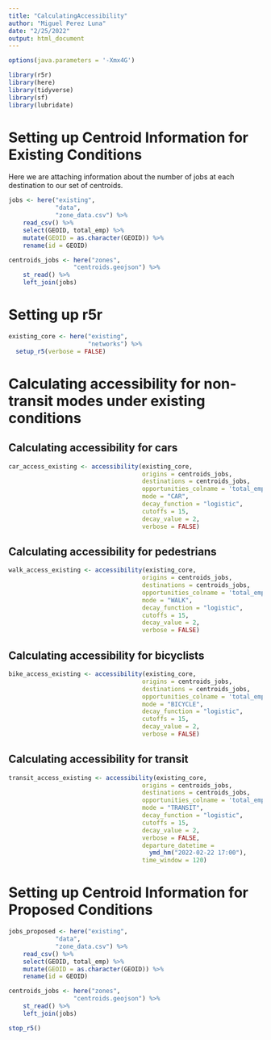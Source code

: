 ```yaml
---
title: "CalculatingAccessibility"
author: "Miguel Perez Luna"
date: "2/25/2022"
output: html_document
---
```

```r
options(java.parameters = '-Xmx4G')

library(r5r)
library(here)
library(tidyverse)
library(sf)
library(lubridate)
```

# Setting up Centroid Information for Existing Conditions

Here we are attaching information about the number of jobs at each destination to our set of centroids. 

```r

jobs <- here("existing",
             "data",
             "zone_data.csv") %>%
    read_csv() %>%
    select(GEOID, total_emp) %>%
    mutate(GEOID = as.character(GEOID)) %>%
    rename(id = GEOID)

centroids_jobs <- here("zones",
                  "centroids.geojson") %>%
    st_read() %>%
    left_join(jobs) 

```

# Setting up r5r

```r
existing_core <- here("existing",
                      "networks") %>%
  setup_r5(verbose = FALSE)
```

# Calculating accessibility for non-transit modes under existing conditions

## Calculating accessibility for cars

```r
car_access_existing <- accessibility(existing_core,
                                     origins = centroids_jobs,
                                     destinations = centroids_jobs,
                                     opportunities_colname = 'total_emp',
                                     mode = "CAR",
                                     decay_function = "logistic",
                                     cutoffs = 15,
                                     decay_value = 2, 
                                     verbose = FALSE)
```

## Calculating accessibility for pedestrians

```r
walk_access_existing <- accessibility(existing_core,
                                     origins = centroids_jobs,
                                     destinations = centroids_jobs,
                                     opportunities_colname = 'total_emp',
                                     mode = "WALK",
                                     decay_function = "logistic",
                                     cutoffs = 15,
                                     decay_value = 2, 
                                     verbose = FALSE)
```

## Calculating accessibility for bicyclists

```r
bike_access_existing <- accessibility(existing_core,
                                     origins = centroids_jobs,
                                     destinations = centroids_jobs,
                                     opportunities_colname = 'total_emp',
                                     mode = "BICYCLE",
                                     decay_function = "logistic",
                                     cutoffs = 15,
                                     decay_value = 2, 
                                     verbose = FALSE)
```

## Calculating accessibility for transit

```r
transit_access_existing <- accessibility(existing_core,
                                     origins = centroids_jobs,
                                     destinations = centroids_jobs,
                                     opportunities_colname = 'total_emp',
                                     mode = "TRANSIT",
                                     decay_function = "logistic",
                                     cutoffs = 15,
                                     decay_value = 2, 
                                     verbose = FALSE,
                                     departure_datetime = 
                                       ymd_hm("2022-02-22 17:00"),
                                     time_window = 120)
```

# Setting up Centroid Information for Proposed Conditions

```r

jobs_proposed <- here("existing",
             "data",
             "zone_data.csv") %>%
    read_csv() %>%
    select(GEOID, total_emp) %>%
    mutate(GEOID = as.character(GEOID)) %>%
    rename(id = GEOID)

centroids_jobs <- here("zones",
                  "centroids.geojson") %>%
    st_read() %>%
    left_join(jobs) 

```


```r
stop_r5()
```

